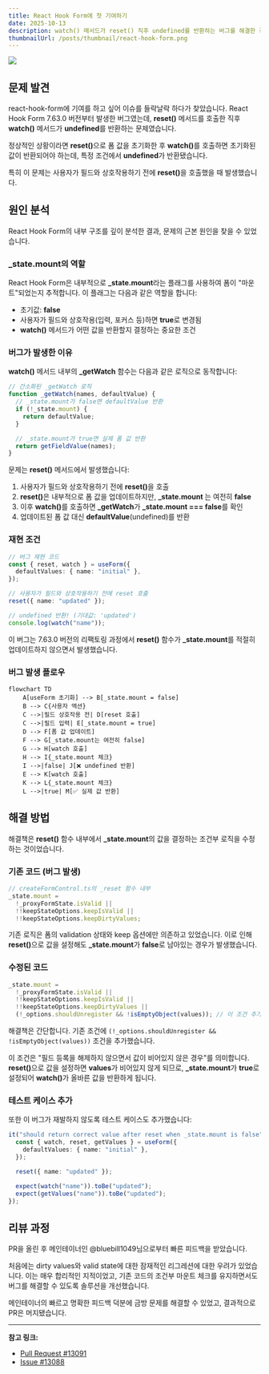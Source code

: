 ```yaml
---
title: React Hook Form에 첫 기여하기
date: 2025-10-13
description: watch() 메서드가 reset() 직후 undefined를 반환하는 버그를 해결한 경험을 공유합니다.
thumbnailUrl: /posts/thumbnail/react-hook-form.png
---
```


![](/posts/thumbnail/react-hook-form.png)

## 문제 발견

react-hook-form에 기여를 하고 싶어 이슈를 들락날락 하다가 찾았습니다. React Hook Form 7.63.0 버전부터 발생한 버그였는데, <strong>reset()</strong> 메서드를 호출한 직후 <strong>watch()</strong> 메서드가 <strong>undefined</strong>를 반환하는 문제였습니다.

정상적인 상황이라면 <strong>reset()</strong>으로 폼 값을 초기화한 후 <strong>watch()</strong>를 호출하면 초기화된 값이 반환되어야 하는데, 특정 조건에서 <strong>undefined</strong>가 반환됐습니다.

특히 이 문제는 사용자가 필드와 상호작용하기 전에 <strong>reset()</strong>을 호출했을 때 발생했습니다.

## 원인 분석

React Hook Form의 내부 구조를 깊이 분석한 결과, 문제의 근본 원인을 찾을 수 있었습니다.

### \_state.mount의 역할

React Hook Form은 내부적으로 <strong>\_state.mount</strong>라는 플래그를 사용하여 폼이 "마운트"되었는지 추적합니다. 이 플래그는 다음과 같은 역할을 합니다:

- 초기값: <strong>false</strong>
- 사용자가 필드와 상호작용(입력, 포커스 등)하면 <strong>true</strong>로 변경됨
- <strong>watch()</strong> 메서드가 어떤 값을 반환할지 결정하는 중요한 조건

### 버그가 발생한 이유

<strong>watch()</strong> 메서드 내부의 <strong>_getWatch</strong> 함수는 다음과 같은
로직으로 동작합니다:

```typescript
// 간소화된 _getWatch 로직
function _getWatch(names, defaultValue) {
  // _state.mount가 false면 defaultValue 반환
  if (!_state.mount) {
    return defaultValue;
  }

  // _state.mount가 true면 실제 폼 값 반환
  return getFieldValue(names);
}
```

문제는 <strong>reset()</strong> 메서드에서 발생했습니다:

1. 사용자가 필드와 상호작용하기 전에 <strong>reset()</strong>을 호출
2. <strong>reset()</strong>은 내부적으로 폼 값을 업데이트하지만, <strong>
     _state.mount
   </strong>는 여전히 <strong>false</strong>
3. 이후 <strong>watch()</strong>를 호출하면 <strong>\_getWatch</strong>가 <strong>\_state.mount === false</strong>를 확인
4. 업데이트된 폼 값 대신 <strong>defaultValue</strong>(undefined)를 반환

### 재현 조건

```typescript
// 버그 재현 코드
const { reset, watch } = useForm({
  defaultValues: { name: "initial" },
});

// 사용자가 필드와 상호작용하기 전에 reset 호출
reset({ name: "updated" });

// undefined 반환! (기대값: 'updated')
console.log(watch("name"));
```

이 버그는 7.63.0 버전의 리팩토링 과정에서 <strong>reset()</strong> 함수가 <strong>\_state.mount</strong>를 적절히 업데이트하지 않으면서 발생했습니다.

### 버그 발생 플로우

```mermaid
flowchart TD
    A[useForm 초기화] --> B[_state.mount = false]
    B --> C{사용자 액션}
    C -->|필드 상호작용 전| D[reset 호출]
    C -->|필드 입력| E[_state.mount = true]
    D --> F[폼 값 업데이트]
    F --> G[_state.mount는 여전히 false]
    G --> H[watch 호출]
    H --> I{_state.mount 체크}
    I -->|false| J[❌ undefined 반환]
    E --> K[watch 호출]
    K --> L{_state.mount 체크}
    L -->|true| M[✅ 실제 값 반환]
```

## 해결 방법

해결책은 <strong>reset()</strong> 함수 내부에서 <strong>\_state.mount</strong>의 값을 결정하는 조건부 로직을 수정하는 것이었습니다.

### 기존 코드 (버그 발생)

```typescript
// createFormControl.ts의 _reset 함수 내부
_state.mount =
  !_proxyFormState.isValid ||
  !!keepStateOptions.keepIsValid ||
  !!keepStateOptions.keepDirtyValues;
```

기존 로직은 폼의 validation 상태와 keep 옵션에만 의존하고 있었습니다. 이로 인해 <strong>reset()</strong>으로 값을 설정해도 <strong>\_state.mount</strong>가 <strong>false</strong>로 남아있는 경우가 발생했습니다.

### 수정된 코드

```typescript
_state.mount =
  !_proxyFormState.isValid ||
  !!keepStateOptions.keepIsValid ||
  !!keepStateOptions.keepDirtyValues ||
  (!_options.shouldUnregister && !isEmptyObject(values)); // 이 조건 추가
```

해결책은 간단합니다. 기존 조건에 `(!_options.shouldUnregister && !isEmptyObject(values))` 조건을 추가했습니다.

이 조건은 "필드 등록을 해제하지 않으면서 값이 비어있지 않은 경우"를 의미합니다. <strong>reset()</strong>으로 값을 설정하면 <strong>values</strong>가 비어있지 않게 되므로, <strong>\_state.mount</strong>가 <strong>true</strong>로 설정되어 <strong>watch()</strong>가 올바른 값을 반환하게 됩니다.

### 테스트 케이스 추가

또한 이 버그가 재발하지 않도록 테스트 케이스도 추가했습니다:

```typescript
it("should return correct value after reset when _state.mount is false", () => {
  const { watch, reset, getValues } = useForm({
    defaultValues: { name: "initial" },
  });

  reset({ name: "updated" });

  expect(watch("name")).toBe("updated");
  expect(getValues("name")).toBe("updated");
});
```

## 리뷰 과정

PR을 올린 후 메인테이너인 @bluebill1049님으로부터 빠른 피드백을 받았습니다.

처음에는 dirty values와 valid state에 대한 잠재적인 리그레션에 대한 우려가 있었습니다. 이는 매우 합리적인 지적이었고, 기존 코드의 조건부 마운트 체크를 유지하면서도 버그를 해결할 수 있도록 솔루션을 개선했습니다.

메인테이너의 빠르고 명확한 피드백 덕분에 금방 문제를 해결할 수 있었고, 결과적으로 PR은 머지됐습니다.

---

**참고 링크:**

- [Pull Request #13091](https://github.com/react-hook-form/react-hook-form/pull/13091)
- [Issue #13088](https://github.com/react-hook-form/react-hook-form/issues/13088)

